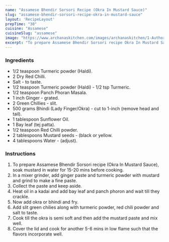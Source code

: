 ---
name: "Assamese Bhendir Sorsori Recipe (Okra In Mustard Sauce)"
slug: "assamese-bhendir-sorsori-recipe-okra-in-mustard-sauce"
layout: 'RecipeLayout'
prepTime: "30"
cuisine: "Assamese"
cuisineSlug: "assamese"
image: "https://www.archanaskitchen.com/images/archanaskitchen/1-Author/shaheen_ali/Bhendir_Sorsori_from_Assam__Okra_in_mustard_sauce.jpg"
excerpt: "To prepare Assamese Bhendir Sorsori recipe Okra In Mustard Sauce, soak mustard in water for 15-20 mins before cooking"
---

### Ingredients

- 1/2 teaspoon Turmeric powder (Haldi).
- 2 Dry Red Chilli.
- Salt - to taste.
- 1/2 teaspoon Turmeric powder (Haldi) - 1/2 tsp Turmeric.
- 1/2 teaspoon Panch Phoran Masala.
- 1 inch Ginger - grated.
- 2 Green Chillies - slit.
- 500 grams Bhindi (Lady Finger/Okra) - cut to 1-inch (remove head and tail).
- 1 tablespoon Sunflower Oil.
- 1 Bay leaf (tej patta).
- 1/2 teaspoon Red Chilli powder.
- 2 tablespoons Mustard seeds - (black or yellow.
- 4 tablespoons Water - (adjust).

### Instructions

1. To prepare Assamese Bhendir Sorsori recipe (Okra In Mustard Sauce), soak mustard in water for 15-20 mins before cooking.
1. In a mixer grinder, add ginger paste and turmeric powder with mustard and grind to make a fine paste.
1. Collect the paste and keep aside.
1. Heat oil in a kadai and add bay leaf and panch phoron and wait till they crackle.
1. Now add okra or bhindi and fry.
1. Add slit green chilies along with turmeric powder, red chili powder and salt to taste.
1. Cook till the okra is semi soft and then add the mustard paste and mix well.
1. Cover the lid and cook for another 5-6 mins in low flame such that the flavors incorporate well.
